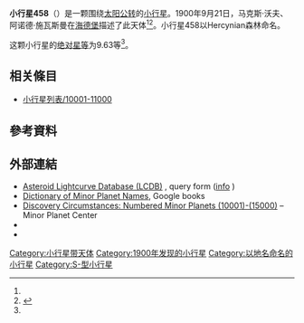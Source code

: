 {{Infobox planet
 | minorplanet     = yes
 | name            = 458 Hercynia
 | background      = #D6D6D6
 | image = 
 | image_size      = 
 | caption         =
 | discovery_ref   =  <ref name="MPC-object" />
 | discoverer      = [[马克斯·沃夫|马克斯·沃夫]]、[[阿诺德·施瓦斯曼|阿诺德·施瓦斯曼]]
 | discovery_site  = [[海德堡|海德堡]]
 | discovered      = 1900年9月21日
 | mpc_name        = 458 Hercynia
 | alt_names       = 458 Hercynia
 | pronounced      = 
 | named_after     = <ref name="MPC-object" />
 | mp_category     = [[主帶小行星|主帶小行星]] <ref name="MPC-object" /><ref name="jpldata" />
 | orbit_ref       = <ref name="a">[http://ssd.jpl.nasa.gov/sbdb.cgi?sstr=458 458] {{Wayback|url=http://ssd.jpl.nasa.gov/sbdb.cgi?sstr=458 |date=20140922164031 }}，小行星數據庫瀏覽器（JPL Small-Body Database Browser）－[[美国国家航空航天局|美国国家航空航天局]]喷气推进实验室</ref>
 | epoch           = 2018-03-23.0（[[儒略日|JD]] 2458200.5）
 | uncertainty     = 0
 | observation_arc = 
 | aphelion = {{convert|3.717|AU|km|3|abbr=on|lk=out}}
 | perihelion      = {{convert|2.2737017|AU|km|3|abbr=on}}
 | semimajor       = 2.9955538
 | eccentricity    = 0.2409745
 | period          = 5.18[[儒略年|yr]]
 | mean_anomaly    = 216.30461[[度|°]]
 | mean_motion     = {{Deg2DMS|0.19010260|sup=ms}} / day
 | inclination     = 12.64494
 | asc_node        = 134.17621°
 | arg_peri        = 276.95536
 | mean_diameter   = 
 | rotation        = 
 | albedo          =
 | spectral_type   =
 | abs_magnitude   = 9.63<ref name="jpldata" />
}}
'''小行星458'''（{{lang-en|458 Hercynia}}）是一颗围绕[[太阳|太阳]][[公转|公转]]的[[小行星|小行星]]。1900年9月21日，马克斯·沃夫、阿诺德·施瓦斯曼在[[海德堡|海德堡]]描述了此天体<ref name="a" /><ref>{{cite news|title=小行星列表|url=http://cfa-www.harvard.edu/iau/lists/NumberedMPs.txt|accessdate=2018-10-19|newspaper=哈佛大学|archive-date=2008-05-17|archive-url=https://web.archive.org/web/20080517010638/http://cfa-www.harvard.edu/iau/lists/NumberedMPs.txt|dead-url=no}}</ref>。小行星458以Hercynian森林命名。

这颗小行星的[[绝对星等|绝对星等]]为9.63等<ref name="a" />。

== 相关條目 ==
*[[小行星列表/10001-11000|小行星列表/10001-11000]]

== 參考資料 ==
{{reflist|refs=

<ref name="jpldata">{{cite web
 |type         = 2018-01-26 last obs.
 |title        = JPL Small-Body Database Browser:458 Hercynia-458 Hercynia
 |url          = https://ssd.jpl.nasa.gov/sbdb.cgi?sstr=458
 |publisher    = [[Jet_Propulsion_Laboratory|Jet Propulsion Laboratory]]
 |accessdate   = 28 March 2018
 |archive-date = 2020-08-03
 |archive-url  = https://web.archive.org/web/20200803070432/https://ssd.jpl.nasa.gov/sbdb.cgi?sstr=458
 |dead-url     = no
}}</ref>

<ref name="MPC-object">{{cite web
  |title      = 458 Hercynia
  |work      = Minor Planet Center
  |url      = https://www.minorplanetcenter.net/db_search/show_object?object_id=458
  |accessdate      = 28 March 2018
  |archive-date      = 2017-11-07
  |archive-url      = https://web.archive.org/web/20171107222518/http://www.minorplanetcenter.net/db_search/show_object?object_id=458
  |dead-url      = no
  }}</ref>

}}

==  外部連結 ==
* [http://www.minorplanet.info/PHP/lcdbsummaryquery.php Asteroid Lightcurve Database (LCDB)] {{Wayback|url=http://www.minorplanet.info/PHP/lcdbsummaryquery.php |date=20171210173955 }}, query form ([http://www.minorplanet.info/lightcurvedatabase.html info] {{Wayback|url=http://www.minorplanet.info/lightcurvedatabase.html |date=20171216050541 }})
* [https://books.google.com/books?id=aeAg1X7afOoC&pg Dictionary of Minor Planet Names], Google books
* [http://www.minorplanetcenter.net/iau/lists/NumberedMPs010001.html Discovery Circumstances: Numbered Minor Planets (10001)-(15000)] {{Wayback|url=http://www.minorplanetcenter.net/iau/lists/NumberedMPs010001.html |date=20180612162317 }} – Minor Planet Center
* {{AstDys|458}}
* {{JPL small body}}

{{Minor Planet Number|[[小行星457|小行星457]]|[[小行星459|小行星459]]}}
{{小天体}}

[[Category:小行星带天体|Category:小行星带天体]]
[[Category:1900年发现的小行星|Category:1900年发现的小行星]]
[[Category:以地名命名的小行星|Category:以地名命名的小行星]]
[[Category:S-型小行星|Category:S-型小行星]]